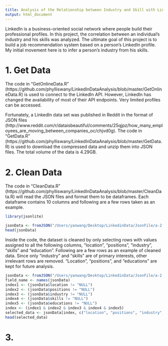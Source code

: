 ```yaml
---
title: Analysis of the Relationship between Industry and Skill with LinkedIn Data
output: html_document
---
```


LinkedIn is a business-oriented social network where people build their professional profiles. In this project, the correlation between an individual's industry and his skills was analyzed. The ultimate goal of this project is to build a job recommendation system based on a person's LinkedIn profile. My initial movement here is to infer a person's industry from his skills.   

# 1. Get Data
The code in "GetOnlineData.R" (https://github.com/phylliswany/LinkedInDataAnalysis/blob/master/GetOnlineData.R) is used to connect to the LinkedIn API. However, LinkedIn has changed the availability of most of their API endpoints. Very limited profiles can be accessed. 

Fortunately, a LinkedIn data set was published in Reddit in the format of JSON files (http://www.reddit.com/r/dataisbeautiful/comments/25qjpz/how_many_employees_are_moving_between_companies_oc/chjvd0g). The code in "GetData.R" (https://github.com/phylliswany/LinkedInDataAnalysis/blob/master/GetData.R) is used to download the compressed data and unzip them into JSON files. The total volume of the data is 4.29GB. 

# 2. Clean Data
The code in "CleanData.R" (https://github.com/phylliswany/LinkedInDataAnalysis/blob/master/CleanData.R) will read the JSON files and format them to be dataframes. Each dataframe contains 10 columns and following are a few rows taken as an example.    
```r
library(jsonlite)
```
```r
jsonData <- fromJSON("/Users/yanwang/Desktop/LinkedinData/JsonFile/a-2.json")
head(jsonData)                   
```
Inside the code, the dataset is cleaned by only selecting rows with values assigned to all the following columns, "location", "positions", "industry", "skills" and "education". Following are a few rows as an example of cleaned data. Since only "industry" and "skills" are of primary interests, other irrelevant rows are removed. "Location", "positions", and "educations" are kept for future analysis.   
```r
jsonData <- fromJSON("/Users/yanwang/Desktop/LinkedinData/JsonFile/a-2.json")   
field_name <- names(jsonData)
index1 <- (jsonData$location != "NULL")
index2 <- (jsonData$positions != "NULL")
index3 <- (jsonData$industry != "NULL")
index4 <- (jsonData$skills != "NULL")
index5 <- (jsonData$educations != "NULL")
index <- (index1 & index2 & index3 & index4 & index5)
selected_data <- jsonData[index, c("location", "positions", "industry", "skills", "educations")] 
head(selected_data)
```

# 3.